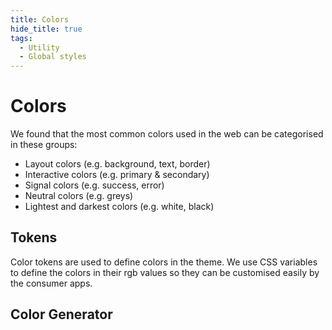 ```yaml
---
title: Colors
hide_title: true
tags:
  - Utility
  - Global styles
---
```



# Colors

We found that the most common colors used in the web can be categorised in these groups:

- Layout colors (e.g. background, text, border)
- Interactive colors (e.g. primary & secondary)
- Signal colors (e.g. success, error)
- Neutral colors (e.g. greys)
- Lightest and darkest colors (e.g. white, black)

## Tokens

Color tokens are used to define colors in the theme. We use CSS variables to define the colors in their rgb values so they can be customised easily by the consumer apps.

<ColorDisplay />

## Color Generator

<ColorGenerator />
